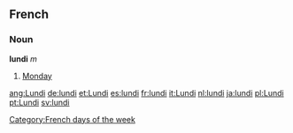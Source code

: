 ==French==
===Noun===
'''lundi''' ''m''

# [[Monday]]

[[Category:French days of the week]]

[[ang:Lundi]]
[[de:lundi]]
[[et:Lundi]]
[[es:lundi]]
[[fr:lundi]]
[[it:Lundi]]
[[nl:lundi]]
[[ja:lundi]]
[[pl:Lundi]]
[[pt:Lundi]]
[[sv:lundi]]
